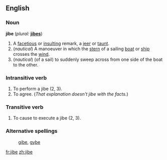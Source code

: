 ==English==

===Noun===
'''jibe'''  (''plural:'' '''[[jibes]]''')
# A [[facetious]] or [[insult]]ing remark, a [[jeer]] or [[taunt]].
# (''nautical'') A manoeuver in which the [[stern]] of a sailing [[boat]] or [[ship]] crosses the [[wind]].
# (''nautical'') (of a sail) to suddenly sweep across from one side of the boat to the other.

===Intransitive verb===
{{en-verb|jib|ing}}

# To perform a jibe (2, 3).
# To agree.  (''That explanation doesn't jibe with the facts.'') 

===Transitive verb===
{{en-verb|jib|ing}}

# To cause to execute a jibe (2, 3).

===Alternative spellings===
: [[gibe]], [[gybe]]

[[fr:jibe]]
[[zh:jibe]]